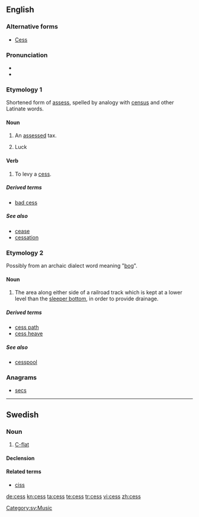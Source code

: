 {{also|Cess|ċess}}
==English==
{{wikipedia}}

===Alternative forms===
* [[Cess]]

===Pronunciation===
* {{IPA|/sɛs/}}
* {{rhymes|ɛs}}

===Etymology 1===

Shortened form of [[assess]], spelled by analogy with [[census]] and other Latinate words.

====Noun====
{{en-noun|es}}

# {{British|Ireland}} An [[assess]]ed tax.
# {{British|Ireland|informal}} Luck

====Verb====
{{en-verb|cesses|cessing|cessed}}

# {{British|Ireland}} To levy a [[#Noun|cess]].

=====Derived terms=====
* [[bad cess]]

=====See also=====
* [[cease]]
* [[cessation]]

===Etymology 2===
Possibly from an archaic dialect word meaning "[[bog]]".

====Noun====
{{en-noun|es}}

# {{rail transport}} The area along either side of a railroad track which is kept at a lower level than the [[sleeper bottom]], in order to provide drainage.

=====Derived terms=====
* [[cess path]]
* [[cess heave]]

=====See also=====
* [[cesspool]]

===Anagrams===
* [[secs#English|secs]]

----

==Swedish==

===Noun===
{{sv-noun|g=n}}

# [[C-flat]]

====Declension====
{{sv-noun-n-zero|genitive=}}

====Related terms====
* [[ciss]]

[[Category:sv:Music]]

[[de:cess]]
[[kn:cess]]
[[ta:cess]]
[[te:cess]]
[[tr:cess]]
[[vi:cess]]
[[zh:cess]]